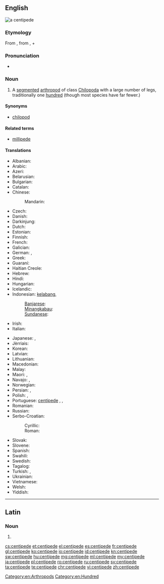 ==English==
{{wikipedia}}
[[Image:Chilopod_%28Marshal_Hedin%29.jpg|thumb|right|a centipede]]
{{wikispecies|Chilopoda}}
===Etymology===
From {{etyl|fr|en}} {{term|centipède|lang=fr}}, from {{etyl|la|en}} {{term|centi-||hundred|lang=la}}, + {{term|-pede||feet|lang=la}}

===Pronunciation===
* {{a|UK}} {{IPA|/ˈʃɛnt.ɪ.pid/}} {{X-SAMPA|/"SEnt.I.pid/}}

===Noun===
{{en-noun}}

# A [[segmented]] [[arthropod]] of class [[Chilopoda]] with a large number of legs, traditionally one [[hundred]] (though most species have far fewer.)

====Synonyms====
* [[chilopod]]

====Related terms====
* [[millipede]]

====Translations====
{{trans-top|a segmented arthropod of class Chilopoda}}
* Albanian: {{t|sq|njëqindkëmbëshi}}
* Arabic: {{t|ar|حريش|m|tr=ḥarīš|sc=Arab}}
* Azeri: {{t+|az|qırxayaq}}
* Belarusian: {{t|be|cараканожка|f|tr=sarakanóžka|sc=Cyrl}}
* Bulgarian: {{t|bg|стоножка|f|tr=stonóžka|sc=Cyrl}}
* Catalan: {{t|ca|centpeus}}
* Chinese:
*: Mandarin: {{t+|cmn|蜈蚣|tr=wúgōng|sc=Hani}}
* Czech: {{t|cs|stonožka|f}}
* Danish: {{t|da|skolopender}}
* Darkinjung: {{t|xda|búrranburran}}
* Dutch: {{t+|nl|duizendpoot|m}}
* Estonian: {{t|et|sadajalgne}}
* Finnish: {{t|fi|juoksujalkainen}}
* French: {{t+|fr|centipède|m}}
* Galician: {{t|gl|cempés}}
* German: {{t|de|Hundertfüßer|m}}, {{t+|de|Tausendfüßer|m}}
* Greek: {{t+|el|σαρανταποδαρούσα|f|tr=sarantapodaroúsa|sc=Grek}}
* Guaraní: {{t|gn|japeusa}}
* Haitian Creole: {{t|ht|miryapod}}
* Hebrew: {{t+|he|נדל|m|tr=nadal}}
* Hindi: {{t|hi|चालीसपद|tr=cālīspad|sc=Deva}}
* Hungarian: {{t+|hu|százlábú}}
* Icelandic: {{t|is|margfætlur}}
* Indonesian: [[kelabang]], {{t+|id|lipan}}
*: [[Banjarese]]: {{t|bjn|halilipan}}
*: [[Minangkabau]]: {{t|min|sipasan}}
*: [[Sundanese]]: {{t+|su|babakaur}}
* Irish: {{t|ga|céadchosach}}
* Italian: {{t|it|centopiedi|m}}
{{trans-mid}}
* Japanese: {{t|ja|ムカデ|tr=mukade|sc=Jpan}}, {{t|ja|百足|tr=むかで, mukade|sc=Jpan}} 
* Jèrriais: {{t|roa-jer|bête à chent pids|f}}
* Korean: {{t+|ko|지네|tr=jine|sc=Kore}}
* Latvian: {{t|lv|simtkāji}}
* Lithuanian: {{t|lt|lūpakojai}}
* Macedonian: {{t|mk|стоногалка|f|tr=stonógalka}}
* Malay: {{t|ms|lipan}}
* Maori: {{t|mi|weri}}, {{t|mi|wakapihau}}
* Navajo: {{t|nv|jááłánii}}, {{t|nv|jáád łánii}}
* Norwegian: {{t|no|skolopender|m}}
* Persian: {{t+|fa|صدپا|tr=sad-pâ|sc=fa-Arab}}, {{t+|fa|پرپا|sc=fa-Arab}}
* Polish: {{t+|pl|stonoga|f}}, {{t|pl|pareczniki}}
* Portuguese: [[centípede]] {{g|m}}, {{t+|pt|centopeia|f}}, {{t|pt|quilópode}}
* Romanian: {{t|ro|centiped}}
* Russian: {{t+|ru|сороконожка|f|tr=sorokonóžka}}
* Serbo-Croatian:
*: Cyrillic: {{t|sh|стонога|f}}
*: Roman: {{t|sh|stonoga|f}}
* Slovak: {{t|sk|stonožka|f}}
* Slovene: {{t+|sl|stonoga}}
* Spanish: {{t+|es|ciempiés|m}}
* Swahili: {{t+|sw|tandu}}
* Swedish: {{t|sv|enkelfoting|c}}
* Tagalog: {{t+|tl|alupihan}}
* Turkish: {{t+|tr|kırkayak}}, {{t|tr|çıya}}
* Ukrainian: {{t|uk|cороконіжка|f|tr=sorokonížka|sc=Cyrl}}
* Vietnamese: {{t|vi|con rít}}
* Welsh: {{t|cy|neidr gantroed}}
* Yiddish: {{t|yi|סענטיפּעדע|sc=Hebr}}
{{trans-bottom}}

[[Category:en:Arthropods]]
[[Category:en:Hundred]]

----

==Latin==

===Noun===
{{la-noun-form|centipede}}

# {{inflection of|centipēs||abl|s|lang=la}}

[[cs:centipede]]
[[et:centipede]]
[[el:centipede]]
[[es:centipede]]
[[fr:centipede]]
[[gl:centipede]]
[[ko:centipede]]
[[io:centipede]]
[[id:centipede]]
[[kn:centipede]]
[[sw:centipede]]
[[hu:centipede]]
[[mg:centipede]]
[[ml:centipede]]
[[my:centipede]]
[[ja:centipede]]
[[pl:centipede]]
[[ro:centipede]]
[[ru:centipede]]
[[sv:centipede]]
[[ta:centipede]]
[[te:centipede]]
[[chr:centipede]]
[[vi:centipede]]
[[zh:centipede]]
